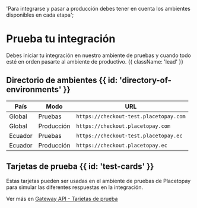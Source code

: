   'Para integrarse y pasar a producción debes tener en cuenta los ambientes disponibles en cada etapa';
  
# Prueba tu integración

Debes iniciar tu integración en nuestro ambiente de pruebas y cuando todo esté en orden pasarte al ambiente de productivo. {{ className: 'lead' }}

## Directorio de ambientes {{ id: 'directory-of-environments' }}

| País    | Modo       | URL                                    |
|---------|------------|----------------------------------------|
| Global  | Pruebas    | `https://checkout-test.placetopay.com` |
| Global  | Producción | `https://checkout.placetopay.com`      |
| Ecuador | Pruebas    | `https://checkout-test.placetopay.ec`  |
| Ecuador | Producción | `https://checkout.placetopay.ec`       |

## Tarjetas de prueba {{ id: 'test-cards' }}

Estas tarjetas pueden ser usadas en el ambiente de pruebas de Placetopay para simular las diferentes respuestas en la integración.

Ver más en [Gateway API - Tarjetas de prueba](/gateway/testing-card)
